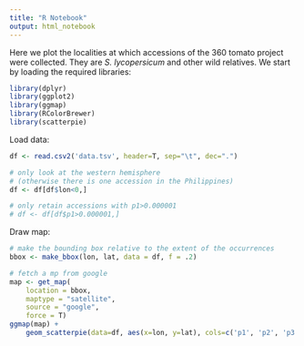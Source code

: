 ```yaml
---
title: "R Notebook"
output: html_notebook
---
```


Here we plot the localities at which accessions of the 360 tomato project were
collected. They are _S. lycopersicum_ and other wild relatives. We start by 
loading the required libraries:

```r
library(dplyr)
library(ggplot2)
library(ggmap)
library(RColorBrewer)
library(scatterpie)
```

Load data:

```r
df <- read.csv2('data.tsv', header=T, sep="\t", dec=".")

# only look at the western hemisphere 
# (otherwise there is one accession in the Philippines)
df <- df[df$lon<0,]

# only retain accessions with p1>0.000001
# df <- df[df$p1>0.000001,]

```

Draw map:

```r
# make the bounding box relative to the extent of the occurrences
bbox <- make_bbox(lon, lat, data = df, f = .2)

# fetch a mp from google
map <- get_map(
    location = bbox, 
    maptype = "satellite", 
    source = "google", 
    force = T)
ggmap(map) +
    geom_scatterpie(data=df, aes(x=lon, y=lat), cols=c('p1', 'p2', 'p3'), pie_scale=2) 

```



